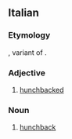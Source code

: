 ==Italian==
===Etymology===
{{der|it|la|gubbus}}, variant of {{m|la|gibbus}}.

===Adjective===
{{it-adj|gobb}}

# [[hunchbacked]]

===Noun===
{{it-noun|m|f=gobba}}

# [[hunchback]]